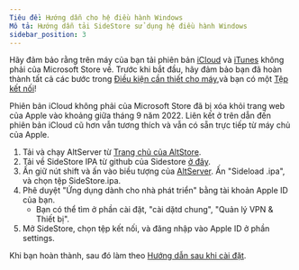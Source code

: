 ```yaml
---
Tiêu đề: Hướng dẫn cho hệ điều hành Windows
Mô tả: Hướng dẫn tải SideStore sử dụng hệ điều hành Windows
sidebar_position: 3
---
```


Hãy đảm bảo rằng trên máy của bạn tải phiên bản [iCloud](https://updates.cdn-apple.com/2020/windows/001-39935-20200911-1A70AA56-F448-11EA-8CC0-99D41950005E/iCloudSetup.exe) và [iTunes](https://support.apple.com/en-us/HT210384) không phải của Microsoft Store về. Trước khi bắt đầu, hãy đảm bảo bạn đã hoàn thành tất cả các bước trong [Điều kiện cần thiết cho máy](prerequisites),và bạn có một [Tệp kết nối](pairing-file)!

Phiên bản iCloud không phải của Microsoft Store đã bị xóa khỏi trang web của Apple vào khoảng giữa tháng 9 năm 2022. Liên kết ở trên dẫn đến phiên bản iCloud cũ hơn vẫn tương thích và vẫn có sẵn trực tiếp từ máy chủ của Apple.

1. Tải và chạy AltServer từ [Trang chủ của AltStore](https://altstore.io/).
2. Tải về SideStore IPA từ github của Sidestore [ở đây](https://github.com/sidestore/sidestore/releases/latest/download/sidestore.ipa).
3. Ấn giữ nút shift và ấn vào biều tượng của [AltServer](https://preview.redd.it/altserver-doesnt-launch-on-windows-11-v0-i8bgl2mfh2ta1.png?width=622&format=png&auto=webp&s=4fb86f317e3883a20a8846168a91f5c9ffd31ec8). Ấn "Sideload .ipa", và chọn tệp SideStore.ipa.
4. Phê duyệt "Ứng dụng dành cho nhà phát triển" bằng tài khoản Apple ID của bạn.
    * Bạn có thể tìm ở phần cài đặt, "cài dặtd chung", "Quản lý VPN & Thiết bị".
5. Mở SideStore, chọn tệp kết nối, và đăng nhập vào Apple ID ở phần settings.

Khi bạn hoàn thành, sau đó làm theo [Hướng dẫn sau khi cài đặt](post-install).
